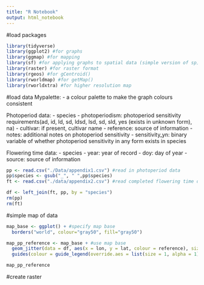 ```yaml
---
title: "R Notebook"
output: html_notebook
---
```

#load packages
```r
library(tidyverse)
library(ggplot2) #for graphs
library(ggmap) #for mapping
library(sf) #for applying graphs to spatial data (simple version of sp)
library(raster) #for raster format
library(rgeos) #for gCentroid()
library(rworldmap) #for getMap()
library(rworldxtra) #for higher resolution map
```
#load data
Mypalette:
- a colour palette to make the graph colours consistent

Photoperiod data:
- species
- photoperiodism: photoperiod sensitivity requirements(ad, id, ld, sd, ldsd, lsd, sd, sld, yes (exists in unknown form), na)
- cultivar: if present, cultivar name
- reference: source of information
- notes: additional notes on photoperiod sensitivity
- sensitivity_yn: binary variable of whether photoperiod sensitivity in any form exists in species

Flowering time data:
- species
- year: year of record
- doy: day of year
- source: source of information

```r
pp <- read.csv("./Data/appendix1.csv") #read in photoperiod data
pp$species <- gsub("_", " ",pp$species)
ft <- read.csv("./data/appendix2.csv") #read completed flowering time data

df <- left_join(ft, pp, by = "species")
rm(pp)
rm(ft)

```

#simple map of data
```r
map_base <- ggplot() + #specify map base
  borders("world", colour="gray50", fill="gray50")

map_pp_reference <- map_base + #use map base
  geom_jitter(data = df, aes(x = lon, y = lat, colour = reference), size = 0.05, alpha = 0.1, shape = 1) +#layer points on map
  guides(colour = guide_legend(override.aes = list(size = 1, alpha = 1))) #override the transparancy and size to make legend readable

map_pp_reference

```

#create raster
```r

```

